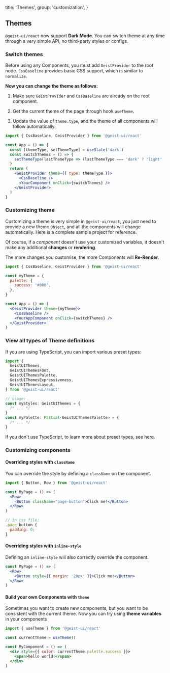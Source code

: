 
  title: 'Themes',
  group: 'customization',
}

## Themes

`@geist-ui/react` now support **Dark Mode**. You can switch theme at any time through a very simple API, no third-party styles or configs.

<Spacer y={2} />

### Switch themes

<Note>
  Before using any Components, you must add <Code>GeistProvider</Code> to the root node.
</Note>
<Spacer y={0.5} />
<Note type="success">
  <Code>CssBaseline</Code> provides basic CSS support, which is similar to <Code>normalize</Code>.
</Note>
<Spacer y={1} />

**Now you can change the theme as follows:**

1. Make sure `GeistProvider` and `CssBaseline` are already on the root component.

2. Get the current theme of the page through hook `useTheme`.

3. Update the value of `theme.type`, and the theme of all components will follow automatically.

```jsx
import { CssBaseline, GeistProvider } from '@geist-ui/react'

const App = () => {
  const [themeType, setThemeType] = useState('dark')
  const switchThemes = () => {
    setThemeType(lastThemeType => (lastThemeType === 'dark' ? 'light' : 'dark'))
  }
  return (
    <GeistProvider theme={{ type: themeType }}>
      <CssBaseline />
      <YourComponent onClick={switchThemes} />
    </GeistProvider>
  )
}
```

<Spacer y={3} />

### Customizing theme

Customizing a theme is very simple in `@geist-ui/react`, you just need to provide a new theme `Object`,
and all the components will change automatically.
Here is <Link target="_blank" color href="https://github.com/geist-org/react/tree/master/examples/custom-themes">a complete sample project</Link> for reference.

Of course, if a _component_ doesn't use your customized variables, it doesn't make any additional **changes** or **rendering**.

<Spacer y={1} />
<Note type="warning">
  The more changes you customise, the more Components will <b>Re-Render</b>.
</Note>

```jsx
import { CssBaseline, GeistProvider } from '@geist-ui/react'

const myTheme = {
  palette: {
    success: '#000',
  },
}

const App = () => (
  <GeistProvider theme={myTheme}>
    <CssBaseline />
    <YourAppComponent onClick={switchThemes} />
  </GeistProvider>
)
```

<Spacer y={3} />

### View all types of Theme definitions

If you are using TypeScript, you can import various preset types:

```ts
import {
  GeistUIThemes,
  GeistUIThemesFont,
  GeistUIThemesPalette,
  GeistUIThemesExpressiveness,
  GeistUIThemesLayout,
} from '@geist-ui/react'

// usage:
const myStyles: GeistUIThemes = {
  /* ... */
}
const myPalette: Partial<GeistUIThemesPalette> = {
  /* ... */
}
```

If you don't use TypeScript, to learn more about preset types, see <Link color target="_blank" href="https://github.com/geist-org/react/blob/master/components/styles/themes/index.ts">here</Link>.

<Spacer y={3} />

### Customizing components

#### Overriding styles with `className`

You can override the style by defining a `className` on the component.

```jsx
import { Button, Row } from '@geist-ui/react'

const MyPage = () => (
  <Row>
    <Button className="page-button">Click me!</Button>
  </Row>
)

// in css file:
.page-button {
  padding: 0;
}
```

<Spacer y={2} />

#### Overriding styles with `inline-style`

Defining an `inline-style` will also correctly override the component.

```jsx
const MyPage = () => (
  <Row>
    <Button style={{ margin: '20px' }}>Click me!</Button>
  </Row>
)
```

<Spacer y={2} />

#### Build your own Components with `theme`

Sometimes you want to create new components, but you want to be consistent with the current theme. Now you can try using **theme variables** in your components

```jsx
import { useTheme } from '@geist-ui/react'

const currentTheme = useTheme()

const MyComponent = () => (
  <div style={{ color: currentTheme.palette.success }}>
    <span>hello world!</span>
  </div>
)
```

